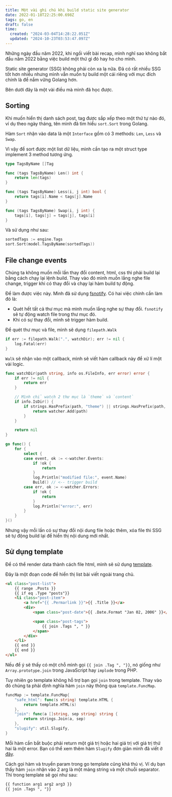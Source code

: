 ```yaml
---
title: Một vài ghi chú khi build static site generator
date: 2022-01-18T22:25:00.698Z
tags: go, en
draft: false
time:
  created: "2024-03-04T14:28:22.051Z"
  updated: "2024-10-23T03:53:47.097Z"
---
```


Những ngày đầu năm 2022, khi ngồi viết bài recap, mình nghĩ sao không bắt đầu năm 2022 bằng việc build một thứ gì đó hay ho cho mình.

Static site generator (SSG) không phải còn xa lạ nữa. Đã có rất nhiều SSG tốt hơn nhiều nhưng mình vẫn muốn tự build một cái riêng với mục đích chính là để nắm vững Golang hơn.

Bên dưới đây là một vài điều mà mình đã học được.

## Sorting

Khi muốn hiển thị danh sách post, tag được sắp xếp theo một thứ tự nào đó, ví dụ theo ngày tháng, tên mình đã tìm hiểu `sort.Sort` trong Golang.

Hàm `Sort` nhận vào data là một `Interface` gồm có 3 methods: `Len`, `Less` và `Swap`.

Vì vậy để sort được một list dữ liệu, mình cần tạo ra một struct type implement 3 method tương ứng.

```go
type TagsByName []Tag

func (tags TagsByName) Len() int {
	return len(tags)
}

func (tags TagsByName) Less(i, j int) bool {
	return tags[i].Name < tags[j].Name
}

func (tags TagsByName) Swap(i, j int) {
	tags[i], tags[j] = tags[j], tags[i]
}
```

Và sử dụng như sau:

```go
sortedTags := engine.Tags
sort.Sort(model.TagsByName(sortedTags))
```

## File change events

Chúng ta không muốn mỗi lần thay đổi content, html, css thì phải build lại bằng cách chạy lại lệnh build. Thay vào đó mình muốn lắng nghe file change, trigger khi có thay đổi và chạy lại hàm build tự động.

Để làm được việc này. Mình đã sử dụng [fsnotify](github.com/fsnotify/fsnotify). Có hai việc chính cần làm đó là:

- Quét hết tất cả thư mục mà mình muốn lắng nghe sự thay đổi. `fsnotify` sẽ tự động watch file trong thư mục đó.
- Khi có sự thay đổi, mình sẽ trigger hàm build.

Để quét thư mục và file, mình sẽ dụng `filepath.Walk`

```go
if err := filepath.Walk(".", watchDir); err != nil {
    log.Fatal(err)
}
```

`Walk` sẽ nhận vào một callback, mình sẽ viết hàm callback này để xử lí một vài logic.

```go
func watchDir(path string, info os.FileInfo, err error) error {
	if err != nil {
		return err
	}

    // Mình chỉ watch 2 thư mục là `theme` và `content`
	if info.IsDir() {
		if strings.HasPrefix(path, "theme") || strings.HasPrefix(path, "content") {
			return watcher.Add(path)
		}
	}

	return nil
}
```

```go
go func() {
    for {
        select {
        case event, ok := <-watcher.Events:
            if !ok {
                return
            }
            log.Println("modified file:", event.Name)
            Build() // <-- trigger build
        case err, ok := <-watcher.Errors:
            if !ok {
                return
            }
            log.Println("error:", err)
        }
    }
}()
```

Nhưng vậy mỗi lần có sự thay đổi nội dung file hoặc thêm, xóa file thì SSG sẽ tự động build lại để hiển thị nội dung mới nhất.

## Sử dụng template

Để có thể render data thành cách file html, mình sẽ sử dụng [template](https://golang.org/pkg/text/template/).

Đây là một đoạn code để hiển thị list bài viết ngoài trang chủ.

```html
<ul class="post-list">
    {{ range .Posts }}
    {{ if eq .Type "posts"}}
    <li class="post-item">
        <a href="{{ .Permarlink }}">{{ .Title }}</a>
        <div>
            <span class="post-date">{{ .Date.Format "Jan 02, 2006" }}</span>

            <span class="post-tags">
                {{ join .Tags ", " }}
            </span>
        </div>
    </li>
    {{ end }}
    {{ end }}
</ul>
```

Nếu để ý sẽ thấy có một chỗ mình gọi `{{ join .Tag ", "}}`, nó giống như `Array.prototype.join` trong JavaScript hay `implode` trong PHP.

Tuy nhiên go template không hỗ trợ bạn gọi `join` trong template. Thay vào đó chúng ta phải định nghĩa hàm `join` này thông qua `template.FuncMap`.

```go
funcMap := template.FuncMap{
    "safe_html": func(s string) template.HTML {
        return template.HTML(s)
    },
    "join": func(a []string, sep string) string {
        return strings.Join(a, sep)
    },
    "slugify": util.Slugify,
}
```

Mỗi hàm cần bắt buộc phải return một giá trị hoặc hai giá trị với giá trị thứ hai là một error. Bạn có thể xem thêm hàm `Slugify` đơn giản mình đã viết ở [đây](https://github.com/tatthien/giraffe/blob/master/util/general.go#L9).

Cách gọi hàm và truyền param trong go template cũng khá thú vị. Ví dụ bạn thấy hàm `join` nhận vào 2 arg là một mảng string và một chuỗi separator. Thì trong template sẽ gọi như sau:

```html
{{ function arg1 arg2 arg3 }}
{{ join .Tags ", "}}
```
